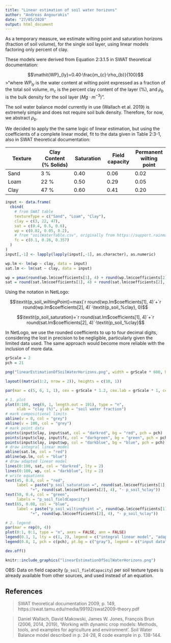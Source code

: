 ```yaml
---
title: "Linear estimation of soil water horizons"
author: "Andreas Angourakis"
date: "27/05/2020"
output: html_document
---
```


As a temporary measure, we estimate wilting point and saturation horizons (fraction of soil volume), for the single soil layer, using linear models factoring only percent of clay.

These models were derived from Equation 2:3.1.5 in SWAT theoretical documentation:

$$\mathit{WP}_{ly}=0.40·\frac{m_{c}·\rho_{b}}{100}$$
>"where $\mathit{WP}_{ly}$ is the water content at wilting point expressed as a fraction of the total soil volume, $m_{c}$ is the percent clay content of the layer (%), and $\rho_{b}$ is the bulk density for the soil layer ($Mg ·m^{-3}$)".

The soil water balance model currently in use (Wallach et al. 2019) is extremely simple and does not require soil bulk density. Therefore, for now, we abstract $\rho_{b}$. 

We decided to apply the the same logic of linear estimation, but using the coefficients of a complete linear model, fit to the data given in Table 2:3-1, also in SWAT theoretical documentation:

| Texture | Clay Content (% Solids) | Saturation | Field capacity | Permanent wilting point |
|------|------|------|-----|------|
| Sand | 3 % | 0.40 | 0.06 | 0.02 |
| Loam | 22 % | 0.50 | 0.29 | 0.05 |
| Clay | 47 % | 0.60 | 0.41 | 0.20 |

```r
input <- data.frame(
  cbind(
    # from SWAT table
    textureType = c("Sand", "Loam", "Clay"),
    clay = c(3, 22, 47),
    sat = c(0.4, 0.5, 0.6),
    wp = c(0.02, 0.05, 0.2),
    # from "soilWaterTable.csv", originally from https://support.rainmachine.com/hc/en-us/articles/228001248-Soil-Types
    fc = c(0.1, 0.26, 0.357)
  )
)
input[,-1] <- lapply(lapply(input[,-1], as.character), as.numeric)

wp.lm <- lm(wp ~ clay, data = input)
sat.lm <- lm(sat ~ clay, data = input)

wp = pmax(round(wp.lm$coefficients[1], 4) + round(wp.lm$coefficients[2], 4) * 0:100, 0)
sat = round(sat.lm$coefficients[1], 4) + round(sat.lm$coefficients[2], 4) * 0:100
```

Using the notation in NetLogo:

$$\textit{p_soil_wiltingPoint}=max(`r round(wp.lm$coefficients[1], 4)`+`r round(wp.lm$coefficients[2], 4)`·\textit{p_soil_%clay}, 0)$$

$$\textit{p_soil_saturation}=`r round(sat.lm$coefficients[1], 4)`+`r round(sat.lm$coefficients[2], 4)`·\textit{p_soil_%clay}$$

In NetLogo, we use the rounded coefficients to up to four decimal digits, considering the lost in precision to be negligible, particularly given the limited data used. The same approach would become more reliable with the inclusion of more data.

```r
grScale = 2
pch = 21

png("linearEstimationOfSoilWaterHorizons.png", width = grScale * 600, height = grScale * 600)

layout((matrix(1:2, nrow = 2)), heights = c(10, 1))

par(mar = c(5, 6, 1, 1), cex = grScale * 1.2, cex.lab = grScale * 1, cex.axis = grScale * 1)

# 1. plot
plot(0:100, seq(0, 1, length.out = 101), type = "n",
     xlab = "clay (%)", ylab = "soil water fraction")
# mark compositional limits
abline(v = 0, col = "grey")
abline(v = 100, col = "grey")
# mark point data
points(input$clay, input$sat, col = "darkred", bg = "red", pch = pch)
points(input$clay, input$fc, col = "darkgreen", bg = "green", pch = pch)
points(input$clay, input$wp, col = "darkblue", bg = "blue", pch = pch)
# draw integral linear model
abline(sat.lm, col = "red")
abline(wp.lm, col = "blue")
# draw adapted linear model
lines(0:100, sat, col = "darkred", lty = 2)
lines(0:100, wp, col = "darkblue", lty = 2)
# write equations
text(45, 0.8, col = "red",
     label = paste("p_soil_saturation =", round(sat.lm$coefficients[1], 4),
           "+", round(sat.lm$coefficients[2], 4), "· p_soil_%clay"))
text(50, 0.4, col = "green",
     labels = "p_soil_fieldCapacity")
text(65, 0.08, col = "blue",
     label = paste("p_soil_wiltingPoint =", round(wp.lm$coefficients[1], 4),
           "+", round(wp.lm$coefficients[2], 4), "· p_soil_%clay"))

# 2. legend
par(mar = rep(0, 4))
plot(0:1, 0:1, type = "n", axes = FALSE, ann = FALSE)
legend(0.1, 1, lty = c(1, 2), legend = c("integral linear model", "adapted linear model"), horiz = TRUE)
legend(0.8, 1, pch = c(pch), pt.bg = c("gray"), legend = c("input data"), horiz = TRUE)

dev.off()
```

```r
knitr::include_graphics("linearEstimationOfSoilWaterHorizons.png")
```

OBS: Data on field capacity (`p_soil_fieldCapacity`) per soil texture types is already available from other sources, and used instead of an equation. 

## References {-}

> SWAT theoretical documentation 2009, p. 149, https://swat.tamu.edu/media/99192/swat2009-theory.pdf

> Daniel Wallach, David Makowski, James W. Jones, François Brun (2006, 2014, 2019), 'Working with dynamic crop models: Methods, tools, and examples for agriculture and enviromnent'. Soil Water Balance model described in p. 24-28, R code example in p. 138-144.
